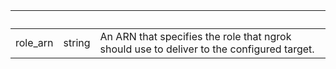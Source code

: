| &nbsp; | &nbsp; | &nbsp; |
|---|---|---|
| role_arn | string | An ARN that specifies the role that ngrok should use to deliver to the configured target. |